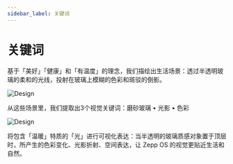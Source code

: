 ```yaml
---
sidebar_label: 关键词
---
```


# 关键词

基于「美好」「健康」和「有温度」的理念，我们描绘出生活场景：透过半透明玻璃的柔和的光线，投射在玻璃上模糊的色彩和斑驳的倒影。

![Design](/img/design/light_shine_through_glasses.png)

从这些场景里，我们提取出3个视觉关键词：磨砂玻璃 • 光影 • 色彩

![Design](/img/design/frostedglass_lightandshadow_colors.png)

将包含「温暖」特质的「光」进行可视化表达：当半透明的玻璃质感对象置于顶层时，所产生的色彩变化、光影折射、空间表达，让 Zepp OS 的视觉更贴近生活和自然。
